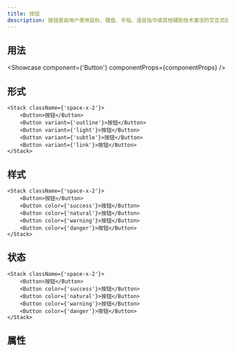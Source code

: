 ```yaml
---
title: 按钮
description: 按钮是由用户使用鼠标、键盘、手指、语音指令或其他辅助技术激活的交互式组件。一旦被激活，它就会执行一个可编程的操作，例如提交一个表单或打开一个对话框。
---
```


## 用法
<Showcase component={'Button'} componentProps={componentProps} />

## 形式
```tsx live editable
<Stack className={'space-x-2'}>
    <Button>按钮</Button>
    <Button variant={'outline'}>按钮</Button>
    <Button variant={'light'}>按钮</Button>
    <Button variant={'subtle'}>按钮</Button>
    <Button variant={'link'}>按钮</Button>
</Stack>
```

## 样式
```tsx live editable
<Stack className={'space-x-2'}>
    <Button>按钮</Button>
    <Button color={'success'}>按钮</Button>
    <Button color={'natural'}>按钮</Button>
    <Button color={'warning'}>按钮</Button>
    <Button color={'danger'}>按钮</Button>
</Stack>
```

## 状态
```tsx live editable
<Stack className={'space-x-2'}>
    <Button>按钮</Button>
    <Button color={'success'}>按钮</Button>
    <Button color={'natural'}>按钮</Button>
    <Button color={'warning'}>按钮</Button>
    <Button color={'danger'}>按钮</Button>
</Stack>
```

## 属性
<PropsTable componentProps={componentProps} />
